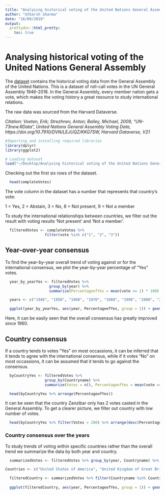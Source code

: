 ```yaml
---
title: "Analysing historical voting of the United Nations General Assembly"
author: "Utkarsh Sharma"
date: "16/09/2019"
output: 
  prettydoc::html_pretty:
    toc: true
---
```


# Analysing historical voting of the United Nations General Assembly

The [dataset](https://dataverse.harvard.edu/api/access/datafile/:persistentId?persistentId=doi:10.7910/DVN/LEJUQZ/KKG7SW) contains the historical voting data from the General Assembly of the United Nations. This is a dataset of roll-call votes in the UN General Assembly 1946-2018. In the General Assembly, every member nation gets a vote, which makes the voting history a great resource to study international relations.

The raw data was sourced from the Harvard Dataverse. 

*Citation: Voeten, Erik; Strezhnev, Anton; Bailey, Michael, 2009, "UN-73new.RData", United Nations General Assembly Voting Data, https://doi.org/10.7910/DVN/LEJUQZ/KKG7SW, Harvard Dataverse, V21*

```r
#Importing and installing required libraries
library(dplyr)
library(ggplot2)

# Loading dataset
load("~/Desktop/Analysing historical voting of the United Nations General Assembly/Dataset/UN-73new.RData")
```

Checking out the first six rows of the dataset.
```r
  head(completeVotes)
```

The vote column in the dataset has a number that represents that country's vote:

1 = Yes, 2 = Abstain, 3 = No, 8 = Not present, 9 = Not a member

To study the international relationships between countries, we filter out the result with voting results 'Not present' and 'Not a member'.

```r
  filteredVotes <- completeVotes %>% 
                  filter(vote %in% c("1", "2", "3"))
```

## Year-over-year consensus

To find the year-by-year overall trend of voting against or for the international consensus, we plot the year-by-year percentage of "Yes" votes.

```r
  year_by_yearYes <- filteredVotes %>% 
                    group_by(year) %>% 
                    summarize(PercentageofYes = mean(vote == 1) * 100)

  years <- c("1946", "1950", "1960", "1970", "1980", "1990", "2000", "2010", "2018")

  ggplot(year_by_yearYes, aes(year, PercentageofYes, group = 1)) + geom_line() + xlim(years) 
```

Here, it can be easily seen that the overall consensus has greatly improved since 1960.

## Country consensus

If a country tends to votes "Yes" on most occassions, it can be inferred that it tends to agree with the international consensus, while if it votes "No" on most occassions, it can be assumed that it tends to go against the consensus. 

```r
  byCountryYes <- filteredVotes %>% 
                  group_by(Countryname) %>% 
                  summarize(Votes = n(), PercentageofYes = mean(vote == 1) * 100)

  head(byCountryYes %>% arrange(PercentageofYes))
```

It can be seen that the country Zanzibar only has 2 votes casted in the General Assembly. To get a clearer picture, we filter out country with low number of votes.

```r
  head(byCountryYes %>% filter(Votes > 200) %>% arrange(desc(PercentageofYes)))
```

### Country consensus over the years

To study trends of voting within specific countries rather than the overall trend we summarize the data by both year and country.

```r
  summarizedVotes <- filteredVotes %>% group_by(year, Countryname) %>% summarize(Votes = n(), PercentageofYes = mean(vote == 1) * 100)

Countries <- c("United States of America", "United Kingdom of Great Britain and Northern Ireland", "India","Germany", "France", "China")

  filteredCountry <- summarizedVotes %>% filter(Countryname %in% Countries)
  
  ggplot(filteredCountry, aes(year, PercentageofYes, group = 1)) + geom_line() + xlim(years) + facet_wrap(~Countryname, scales = "free_y") + theme(axis.text.x = element_text(face="bold", size=07, angle=45))
```
